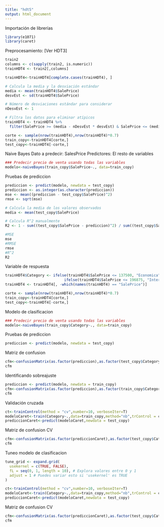 ```yaml
---
title: "hdt5"
output: html_document
---
```


Importación de librerías
```r
library(e1071)
library(caret)
```

Preprocesamiento: [Ver HDT3]
```r
train2
columns <- c(sapply(train2, is.numeric))
trainHDT4 <- train2[,columns]

trainHDT4<-trainHDT4[complete.cases(trainHDT4), ]

# Calcula la media y la desviación estándar
media <- mean(trainHDT4$SalePrice)
desvEst <- sd(trainHDT4$SalePrice)

# Número de desviaciones estándar para considerar
nDesvEst <- 1

# Filtra los datos para eliminar atípicos
trainHDT4 <- trainHDT4 %>% 
  filter(SalePrice >= (media - nDesvEst * desvEst) & SalePrice <= (media + nDesvEst * desvEst))

corte <- sample(nrow(trainHDT4),nrow(trainHDT4)*0.7)
train_copy<-trainHDT4[corte,]
test_copy<-trainHDT4[-corte,]
```
Naive Bayes
Dato a predecir: SalesPrice
Predictores: El resto de variables
```r
### Predecir precio de venta usando todas las variables
modelo<-naiveBayes(train_copy$SalePrice~., data=train_copy)
```
Pruebas de prediccion
```r
prediccion <- predict(modelo, newdata = test_copy)
prediccion <- as.integer(as.character(prediccion))
mse <- mean((prediccion - test_copy$SalePrice)^2)
rmse <- sqrt(mse)

# Calcula la media de los valores observados
media <- mean(test_copy$SalePrice)

# Calcula R^2 manualmente
R2 <- 1 - sum((test_copy$SalePrice - prediccion)^2) / sum((test_copy$SalePrice - media)^2)

#MSE
mse
#RMSE
rmse
#R^2
R2
```
Variable de respuesta
```r
trainHDT4$Category <- ifelse(trainHDT4$SalePrice <= 137500, "Economica",
                           ifelse(trainHDT4$SalePrice <= 196875, "Intermedia", "Cara"))
trainHDT4 <- trainHDT4[, -which(names(trainHDT4) == "SalePrice")]

corte <- sample(nrow(trainHDT4),nrow(trainHDT4)*0.7)
train_copy<-trainHDT4[corte,]
test_copy<-trainHDT4[-corte,]
```
Modelo de clasificacion
```r
### Predecir precio de venta usando todas las variables
modelo<-naiveBayes(train_copy$Category~., data=train_copy)
```
Pruebas de prediccion
```r
prediccion <- predict(modelo, newdata = test_copy)
```
Matriz de confusion
```r
cfm<-confusionMatrix(as.factor(prediccion),as.factor(test_copy$Category))
cfm
```
Identificando sobreajuste
```r
prediccion <- predict(modelo, newdata = train_copy)
cfm<-confusionMatrix(as.factor(prediccion),as.factor(train_copy$Category))
cfm
```
Validación cruzada
```r
ct<-trainControl(method = "cv",number=10, verboseIter=T)
modeloCaret<-train(Category~.,data=train_copy,method="nb",trControl = ct)
prediccionCaret<-predict(modeloCaret,newdata = test_copy)
```
Matriz de confusion CV
```r
cfm<-confusionMatrix(as.factor(prediccionCaret),as.factor(test_copy$Category))
cfm
```
Tuneo modelo de clasificacion
```r
tune_grid <- expand.grid(
  usekernel = c(TRUE, FALSE),
  fL = seq(0, 1, length = 10), # Explora valores entre 0 y 1
  adjust = 1 # Puedes variar esto si 'usekernel' es TRUE
)

ct<-trainControl(method = "cv",number=10, verboseIter=T)
modeloCaret<-train(Category~.,data=train_copy,method="nb",trControl = ct,tuneGrid=tune_grid)
prediccionCaret<-predict(modeloCaret,newdata = test_copy)
```
Matriz de confusion CV
```r
cfm<-confusionMatrix(as.factor(prediccionCaret),as.factor(test_copy$Category))
cfm
```